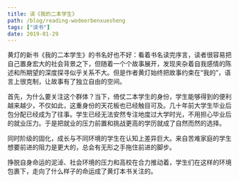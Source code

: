 ```yaml
---
title: 读《我的二本学生》
path: /blog/reading-wodeerbenxuesheng
tags: ["读书"]
date: 2019-01-29
---
```

黄灯的新书《我的二本学生》的书名好也不好：看着书名读完序言，读者很容易把自己置身宏大的社会背景之下，但随着一个个故事展开，发现夹杂着自我感情的陈述和所期望的深度探寻似乎关系不大。但是作者黄灯始终把故事约束在“我的”，语言上很克制，让故事有了独立自由的空间。

首先，为什么要关注这个群体？当下，倚仗二本学生的身份，学生能够得到的便利越来越少，不仅如此，这重身份的天花板也已经触目可及。几十年前大学生毕业后包分配已经成为了往事。学生已经无法安然专注地度过大学时光，不用担心毕业后的就业压力。于是把就业的压力前置和挑战更高的学历就成了自然而然的选择。

同时阶级的固化，成长与不同环境的学生在认知上差异巨大。来自苦难家庭的学生想要前进的阻力是更大的，总会有无形之手拖住前进的脚步。

挣脱自身命运的泥淖、社会环境的压力和高校在合力推动着，学生们在这样的环境包裹下，走向了什么样子的命运成了黄灯本书关注的。
